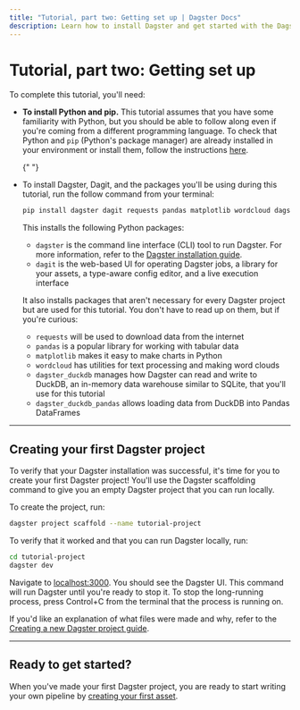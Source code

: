 ```yaml
---
title: "Tutorial, part two: Getting set up | Dagster Docs"
description: Learn how to install Dagster and get started with the Dagster tutorial.
---
```


# Tutorial, part two: Getting set up

To complete this tutorial, you'll need:

- **To install Python and pip.** This tutorial assumes that you have some familiarity with Python, but you should be able to follow along even if you're coming from a different programming language. To check that Python and `pip` (Python's package manager) are already installed in your environment or install them, follow the instructions [here](https://packaging.python.org/guides/installing-using-pip-and-virtual-environments/).

  {" "} <DagsterVersion />

- To install Dagster, Dagit, and the packages you'll be using during this tutorial, run the follow command from your terminal:

  ```bash
  pip install dagster dagit requests pandas matplotlib wordcloud dagster_duckdb dagster_duckdb_panda
  ```

  This installs the following Python packages:

  - `dagster` is the command line interface (CLI) tool to run Dagster. For more information, refer to the [Dagster installation guide](/getting-started/install).
  - `dagit` is the web-based UI for operating Dagster jobs, a library for your assets, a type-aware config editor, and a live execution interface

  It also installs packages that aren't necessary for every Dagster project but are used for this tutorial. You don't have to read up on them, but if you're curious:

  - `requests` will be used to download data from the internet
  - `pandas` is a popular library for working with tabular data
  - `matplotlib` makes it easy to make charts in Python
  - `wordcloud` has utilities for text processing and making word clouds
  - `dagster_duckdb` manages how Dagster can read and write to DuckDB, an in-memory data warehouse similar to SQLite, that you'll use for this tutorial
  - `dagster_duckdb_pandas` allows loading data from DuckDB into Pandas DataFrames

---

## Creating your first Dagster project

To verify that your Dagster installation was successful, it's time for you to create your first Dagster project! You'll use the Dagster scaffolding command to give you an empty Dagster project that you can run locally.

To create the project, run:

```bash
dagster project scaffold --name tutorial-project
```

To verify that it worked and that you can run Dagster locally, run:

```bash
cd tutorial-project
dagster dev
```

Navigate to [localhost:3000](http://localhost:3000). You should see the Dagster UI. This command will run Dagster until you're ready to stop it. To stop the long-running process, press Control+C from the terminal that the process is running on.

If you'd like an explanation of what files were made and why, refer to the [Creating a new Dagster project guide](/getting-started/create-new-project#using-the-default-project-skeleton).

---

## Ready to get started?

When you've made your first Dagster project, you are ready to start writing your own pipeline by [creating your first asset](/tutorial/writing-your-first-asset).
